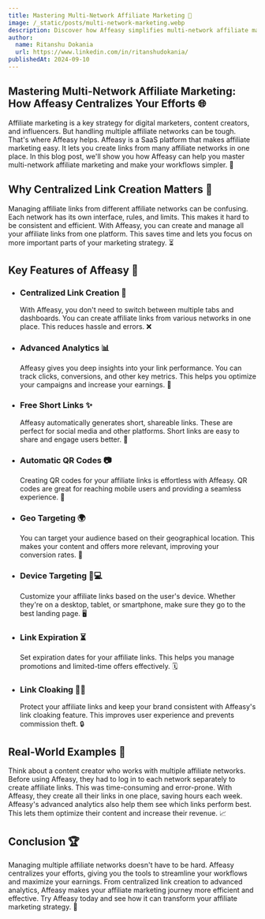 ---
title: Mastering Multi-Network Affiliate Marketing 🚀
image: /_static/posts/multi-network-marketing.webp
description: Discover how Affeasy simplifies multi-network affiliate marketing with centralized link creation, advanced analytics, and more.
author:
  name: Ritanshu Dokania
  url: https://www.linkedin.com/in/ritanshudokania/
publishedAt: 2024-09-10
---

## Mastering Multi-Network Affiliate Marketing: How Affeasy Centralizes Your Efforts 🌐

Affiliate marketing is a key strategy for digital marketers, content creators, and influencers. But handling multiple affiliate networks can be tough. That's where Affeasy helps. Affeasy is a SaaS platform that makes affiliate marketing easy. It lets you create links from many affiliate networks in one place. In this blog post, we'll show you how Affeasy can help you master multi-network affiliate marketing and make your workflows simpler. 💪

## Why Centralized Link Creation Matters 🔗

Managing affiliate links from different affiliate networks can be confusing. Each network has its own interface, rules, and limits. This makes it hard to be consistent and efficient. With Affeasy, you can create and manage all your affiliate links from one platform. This saves time and lets you focus on more important parts of your marketing strategy. ⏳

## Key Features of Affeasy 🌟

- ### Centralized Link Creation 🔄

  With Affeasy, you don't need to switch between multiple tabs and dashboards. You can create affiliate links from various networks in one place. This reduces hassle and errors. ❌

- ### Advanced Analytics 📊

  Affeasy gives you deep insights into your link performance. You can track clicks, conversions, and other key metrics. This helps you optimize your campaigns and increase your earnings. 💸

- ### Free Short Links ✨

  Affeasy automatically generates short, shareable links. These are perfect for social media and other platforms. Short links are easy to share and engage users better. 📱

- ### Automatic QR Codes 📷

  Creating QR codes for your affiliate links is effortless with Affeasy. QR codes are great for reaching mobile users and providing a seamless experience. 📲

- ### Geo Targeting 🌍

  You can target your audience based on their geographical location. This makes your content and offers more relevant, improving your conversion rates. 🎯

- ### Device Targeting 📱💻

  Customize your affiliate links based on the user's device. Whether they're on a desktop, tablet, or smartphone, make sure they go to the best landing page. 🖥️

- ### Link Expiration ⏳

  Set expiration dates for your affiliate links. This helps you manage promotions and limited-time offers effectively. 🗓️

- ### Link Cloaking 🕵️‍♂️

  Protect your affiliate links and keep your brand consistent with Affeasy's link cloaking feature. This improves user experience and prevents commission theft. 🔒

## Real-World Examples 🌟

Think about a content creator who works with multiple affiliate networks. Before using Affeasy, they had to log in to each network separately to create affiliate links. This was time-consuming and error-prone. With Affeasy, they create all their links in one place, saving hours each week. Affeasy's advanced analytics also help them see which links perform best. This lets them optimize their content and increase their revenue. 📈

## Conclusion 🏆

Managing multiple affiliate networks doesn't have to be hard. Affeasy centralizes your efforts, giving you the tools to streamline your workflows and maximize your earnings. From centralized link creation to advanced analytics, Affeasy makes your affiliate marketing journey more efficient and effective. Try Affeasy today and see how it can transform your affiliate marketing strategy. 🚀
